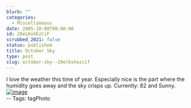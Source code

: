 ```yaml
---
blurb: ""
categories:
  - Miscellaneous
date: 2005-10-08T00:00:00
id: 20eLKshEzCiF
scrubbed_2021: false
status: published
title: October Sky
type: post
slug: october-sky--20elkshezcif
---
```


I love the weather this time of year. Especially nice is the part
where the humidity goes away and the sky crisps up. Currently: 82
and Sunny.  
[![image](https://photos1.blogger.com/blogger/2691/1643/400/20051008_155654a.jpg)](http://photos1.blogger.com/blogger/2691/1643/1600/20051008_155654a.jpg)  
-- Tags: tagPhoto